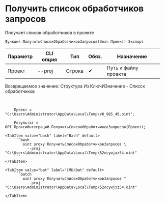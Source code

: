 ﻿---
sidebar_position: 2
---


# Получить список обработчиков запросов
 Получает список обработчиков в проекте



`Функция ПолучитьСписокОбработчиковЗапросов(Знач Проект) Экспорт`

  | Параметр | CLI опция | Тип | Обяз. | Назначение |
  |-|-|-|-|-|
  | Проект | --proj | Строка | &#x2714; | Путь к файлу проекта |

  
  Возвращаемое значение:   Структура Из КлючИЗначение - Список обработчиков

<br/>




```bsl title="Пример использования для 1С:Предприятие/OneScript"
    Проект = "C:\Users\Administrator\AppData\Local\Temp\v8_9B5_45.oint";

    Результат = OPI_ПроксиИнтеграций.ПолучитьСписокОбработчиковЗапросов(Проект);
```
    

 <Tabs>
  
    <TabItem value="bash" label="Bash" default>
        ```bash
            oint proxy ПолучитьСписокОбработчиковЗапросов \
              --proj "C:\Users\Administrator\AppData\Local\Temp\52ocywjxz54.oint"
        ```
    </TabItem>
  
    <TabItem value="bat" label="CMD/Bat" default>
        ```batch
            oint proxy ПолучитьСписокОбработчиковЗапросов ^
              --proj "C:\Users\Administrator\AppData\Local\Temp\52ocywjxz54.oint"
        ```
    </TabItem>
</Tabs>



